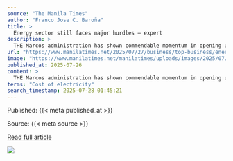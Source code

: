 ```yaml
---
source: "The Manila Times"
author: "Franco Jose C. Baroña"
title: >
  Energy sector still faces major hurdles – expert
description: >
  THE Marcos administration has shown commendable momentum in opening up the country’s energy sector to foreign investments and expanding renewable energy, but challenges continue to hinder the Philippines’ energy security and affordability, a top energy expert…
url: "https://www.manilatimes.net/2025/07/27/business/top-business/energy-sector-still-faces-major-hurdles-expert/2156646"
image: "https://www.manilatimes.net/manilatimes/uploads/images/2025/07/26/690707.jpg"
published_at: 2025-07-26
content: >
  THE Marcos administration has shown commendable momentum in opening up the countrys energy sector to foreign investments and expanding renewable energy, but challenges continue to hinder the Philippi… [+5032 chars]
terms: "Cost of electricity"
search_timestamp: 2025-07-28 01:45:21
---
```



Published: {{< meta published_at >}}


Source: {{< meta source >}}


[Read full article]({{< meta url >}}){target='_blank'}



![](`r rmarkdown::metadata$image[1]`)
